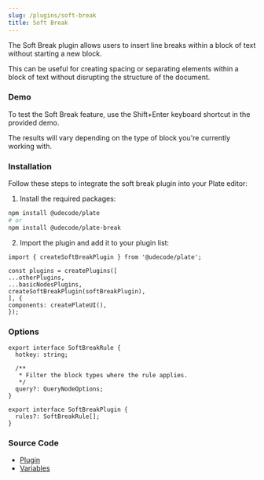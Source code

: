 ```yaml
---
slug: /plugins/soft-break
title: Soft Break
---
```


The Soft Break plugin allows users to insert line breaks within a block of text without starting a new block.

This can be useful for creating spacing or separating elements within a block of text without disrupting the structure of the document.

### Demo

To test the Soft Break feature, use the Shift+Enter keyboard shortcut in the provided demo.

The results will vary depending on the type of block you're currently working with.











<SoftBreakSandpack />

### Installation

Follow these steps to integrate the soft break plugin into your Plate editor:

1. Install the required packages:

```bash npm2yarn
npm install @udecode/plate
# or
npm install @udecode/plate-break
```

2. Import the plugin and add it to your plugin list:

```
import { createSoftBreakPlugin } from '@udecode/plate';

const plugins = createPlugins([
...otherPlugins,
...basicNodesPlugins,
createSoftBreakPlugin(softBreakPlugin),
], {
components: createPlateUI(),
});

```



### Options

```tsx
export interface SoftBreakRule {
  hotkey: string;

  /**
   * Filter the block types where the rule applies.
   */
  query?: QueryNodeOptions;
}

export interface SoftBreakPlugin {
  rules?: SoftBreakRule[];
}
```

### Source Code

- [Plugin](https://github.com/udecode/plate/blob/main/packages/editor/break/src/soft-break/createSoftBreakPlugin.ts)
- [Variables](https://github.com/udecode/plate/blob/main/examples/src)
